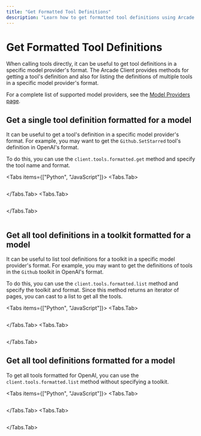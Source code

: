 ```yaml
---
title: "Get Formatted Tool Definitions"
description: "Learn how to get formatted tool definitions using Arcade AI"
---
```



# Get Formatted Tool Definitions

When calling tools directly, it can be useful to get tool definitions in a specific model provider's format. The Arcade Client provides methods for getting a tool's definition and also for listing the definitions of multiple tools in a specific model provider's format.

For a complete list of supported model providers, see the [Model Providers page](/home/supported-models).

## Get a single tool definition formatted for a model

It can be useful to get a tool's definition in a specific model provider's format. For example, you may want to get the `Github.SetStarred` tool's definition in OpenAI's format.

To do this, you can use the `client.tools.formatted.get` method and specify the tool name and format.

<Tabs items={["Python", "JavaScript"]}>
<Tabs.Tab>
```python file=<rootDir>/examples/code/home/use-tools/get-formatted-tool-definitions/get_openai_formatted_tool.py

```
</Tabs.Tab>
<Tabs.Tab>
```js file=<rootDir>/examples/code/home/use-tools/get-formatted-tool-definitions/get_openai_formatted_tool.js

```

</Tabs.Tab>
</Tabs>

<ToggleContent showText="See output" hideText="Hide output">

```yaml file=<rootDir>/examples/code/home/use-tools/get-formatted-tool-definitions/get_openai_formatted_tool_output.json

```

</ToggleContent>

## Get all tool definitions in a toolkit formatted for a model

It can be useful to list tool definitions for a toolkit in a specific model provider's format. For example, you may want to get the definitions of tools in the `Github` toolkit in OpenAI's format.

To do this, you can use the `client.tools.formatted.list` method and specify the toolkit and format. Since this method returns an iterator of pages, you can cast to a list to get all the tools.

<Tabs items={["Python", "JavaScript"]}>
<Tabs.Tab>
```python file=<rootDir>/examples/code/home/use-tools/get-formatted-tool-definitions/get_openai_formatted_toolkit.py

```
</Tabs.Tab>
<Tabs.Tab>
```js file=<rootDir>/examples/code/home/use-tools/get-formatted-tool-definitions/get_openai_formatted_toolkit.js

```

</Tabs.Tab>
</Tabs>

## Get all tool definitions formatted for a model

To get all tools formatted for OpenAI, you can use the `client.tools.formatted.list` method without specifying a toolkit.

<Tabs items={["Python", "JavaScript"]}>
<Tabs.Tab>
```python file=<rootDir>/examples/code/home/use-tools/get-formatted-tool-definitions/get_openai_formatted_all_tools.py

```
</Tabs.Tab>
<Tabs.Tab>
```js file=<rootDir>/examples/code/home/use-tools/get-formatted-tool-definitions/get_openai_formatted_all_tools.js

```
</Tabs.Tab>
</Tabs>
